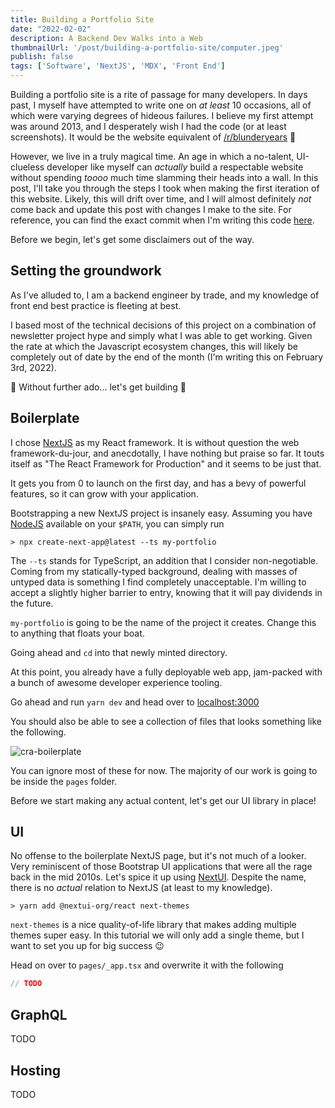 ```yaml
---
title: Building a Portfolio Site
date: "2022-02-02"
description: A Backend Dev Walks into a Web
thumbnailUrl: '/post/building-a-portfolio-site/computer.jpeg'
publish: false
tags: ['Software', 'NextJS', 'MDX', 'Front End']
---
```


Building a portfolio site is a rite of passage for many developers.  In days past, I myself have attempted to write
one on _at least_ 10 occasions, all of which were varying degrees of hideous failures.  I believe my
first attempt was around 2013, and I desperately wish I had the code (or at least screenshots).  It would be the website
equivalent of [/r/blunderyears](https://www.reddit.com/r/blunderyears/) 🤣

However, we live in a truly magical time.  An age in which a no-talent, UI-clueless developer like myself can _actually_ build
a respectable website without spending _toooo_ much time slamming their heads into a wall.  In this post, I'll take you through
the steps I took when making the first iteration of this website.  Likely, this will drift over time, and I will almost
definitely _not_ come back and update this post with changes I make to the site.  For reference, you can find the exact
commit when I'm writing this code [here](https://github.com/unredundant/unredundant-io/tree/530750d57492db1c4fd8df872651c87f1b797f1f).

Before we begin, let's get some disclaimers out of the way.

## Setting the groundwork

As I've alluded to, I am a backend engineer by trade, and my knowledge of front end best practice is fleeting at best.

I based most of the technical decisions of this project on a combination of newsletter project hype and simply what I
was able to get working.  Given the rate at which the Javascript ecosystem changes, this will likely be completely out of
date by the end of the month (I'm writing this on February 3rd, 2022).

🚀 Without further ado... let's get building 🚀

## Boilerplate

I chose [NextJS](https://nextjs.org) as my React framework.  It is without question the web framework-du-jour, and anecdotally,
I have nothing but praise so far.  It touts itself as "The React Framework for Production" and it seems to be just that.

It gets you from 0 to launch on the first day, and has a bevy of powerful features, so it can grow with your application.

Bootstrapping a new NextJS project is insanely easy.  Assuming you have [NodeJS]() available on your `$PATH`, you can simply run

```
> npx create-next-app@latest --ts my-portfolio
```

The `--ts` stands for TypeScript, an addition that I consider non-negotiable.  Coming from my statically-typed background,
dealing with masses of untyped data is something I find completely unacceptable.  I'm willing to accept a slightly higher
barrier to entry, knowing that it will pay dividends in the future.

`my-portfolio` is going to be the name of the project it creates.  Change this to anything that floats your boat.

Going ahead and `cd` into that newly minted directory.

At this point, you already have a fully deployable web app, jam-packed with a bunch of awesome developer experience tooling.

Go ahead and run `yarn dev` and head over to [localhost:3000](http://localhost:3000)

You should also be able to see a collection of files that looks something like the following.

![cra-boilerplate](/post/building-portfolio-site/cra-boilerplate.png)

You can ignore most of these for now. The majority of our work is going to be inside the `pages` folder.

Before we start making any actual content, let's get our UI library in place!

## UI

No offense to the boilerplate NextJS page, but it's not much of a looker.  Very reminiscent of those Bootstrap UI
applications that were all the rage back in the mid 2010s.  Let's spice it up using [NextUI](https://nextui.org/).
Despite the name, there is no _actual_ relation to NextJS (at least to my knowledge).

```
> yarn add @nextui-org/react next-themes
```

`next-themes` is a nice quality-of-life library that makes adding multiple themes super easy.  In this tutorial we will
only add a single theme, but I want to set you up for big success 😉

Head on over to `pages/_app.tsx` and overwrite it with the following

```typescript
// TODO
```

## GraphQL

TODO

## Hosting

TODO